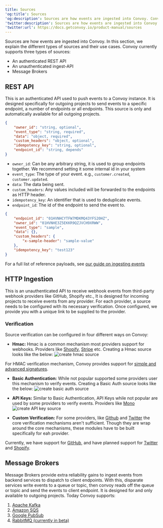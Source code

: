 ```yaml
---
title: Sources
'og:title': Sources
'og:description': Sources are how events are ingested into Convoy. Convoy currently supports three types of sources - REST API, HTTP Ingested and Message Brokers such as Google PubSub, Amazon SQS and Kafka.
'twitter:description': Sources are how events are ingested into Convoy. Convoy currently supports three types of sources - REST API, HTTP Ingested and Message Brokers such as Google PubSub, Amazon SQS and Kafka.
'twitter:url': https://docs.getconvoy.io/product-manual/sources
---
```


Sources are how events are ingested into Convoy. In this section, we explain the different types of sources and their use cases. Convoy currently supports three types of sources:
- An authenticated REST API
- An unauthenticated ingest-API
- Message Brokers

## REST API

This is an authenticated API used to push events to a Convoy instance.
It is designed specifically for outgoing projects to send events to a specific endpoint,
a number of endpoints or all endpoints.
This source is only and automatically available for all outgoing projects.

```json payload structure
{
    "owner_id": "string, optional",
    "event_type": "string, required",
    "data": "object, required",
    "custom_headers": "object, optional",
    "idempotency_key": "string, optional",
    "endpoint_id": "string, depends"
}
```

- `owner_id`: Can be any arbitrary string, it is used to group endpoints together. We recommend setting it some internal id in your system
- `event_type`: The type of your event. e.g., `customer.created`, `customer.updated`.
- `data`: The data being sent.
- `custom_headers`: Any values included will be forwarded to the endpoints as HTTP header.
- `idempotency_key`: An identifier that is used to deduplicate events.
- `endpoint_id`: The id of the endpoint to send the event to.

```json sample payload
{
    "endpoint_id": "01HVNHCYTFW7MDKMQ43YFS20HZ",
    "owner_id": "01HVNHE3Z5EKKR9QZJVCH9XRWW",
    "event_type": "sample",
    "data": {},
    "custom_headers": {
        "x-sample-header": "sample-value"
    },
    "idempotency_key": "test123"
}
```

For a full list of reference payloads,
see [our guide on ingesting events](../product-manual/events-and-event-deliveries#ingesting-events)

## HTTP Ingestion

This is an unauthenticated API to receive webhook events from third-party webhook providers like GitHub, Shopify etc.,
It is designed for incoming projects to receive events from any provider.
For each provider, a source needs to be configured with its necessary verification.
Once configured, we provide you with a unique link to be supplied to the provider.

### Verification

Source verification can be configured in four different ways on Convoy:

-  **Hmac:** Hmac is a common mechanism most providers support for webhooks. Providers like [Shopify](https://www.shopify.com/), [Stripe](https://stripe.com/) etc. Creating a Hmac source looks like the below: <Frame>![create hmac source](/images/ingest-hmac.png)</Frame>

For HMAC verification mechanism, Convoy provides support for [simple and advanced signatures](https://getconvoy.io/docs/manual/signatures).

-  **Basic Authentication:** While not popular supported some providers user this mechanism to verify events. Creating a Basic Auth source looks like the below: <Frame>![create basic auth source](/images/ingest-basic.png)</Frame>
    
-  **API Keys:** Similar to Basic Authentication, API Keys while not popular are used by some providers to verify events. Providers like [Mono](https://mono.co/) <Frame>![create API key source](/images/ingest-api.png)</Frame>
    
-  **Custom Verification:** For some providers, like [Github](https://github.com/) and [Twitter](https://twitter.com/) the core verification mechanisms aren't sufficient. Though they are wrap around the core mechanisms, these modules have to be built specifically for eah provider.
    

Currently, we have support for [GitHub](https://github.com/),
and have planned support for [Twitter](https://twitter.com/) and [Shopify](https://shopify.com/).

## Message Brokers

Message Brokers provide extra reliability gains to ingest events from backend services to dispatch to client endpoints.
With this, disparate services write events to a queue or topic, then convoy reads off the queue or topic and send the events to client endpoint.
It is designed for and only available to outgoing projects. Today Convoy supports:
1. [Apache Kafka](../product-manual/message-brokers/kafka)
2. [Amazon SQS](../product-manual/message-brokers/sqs)
3. [Google PubSub](../product-manual/message-brokers/pub-sub)
4. [RabbitMQ (currently in beta)](../product-manual/message-brokers/rabbitmq)

